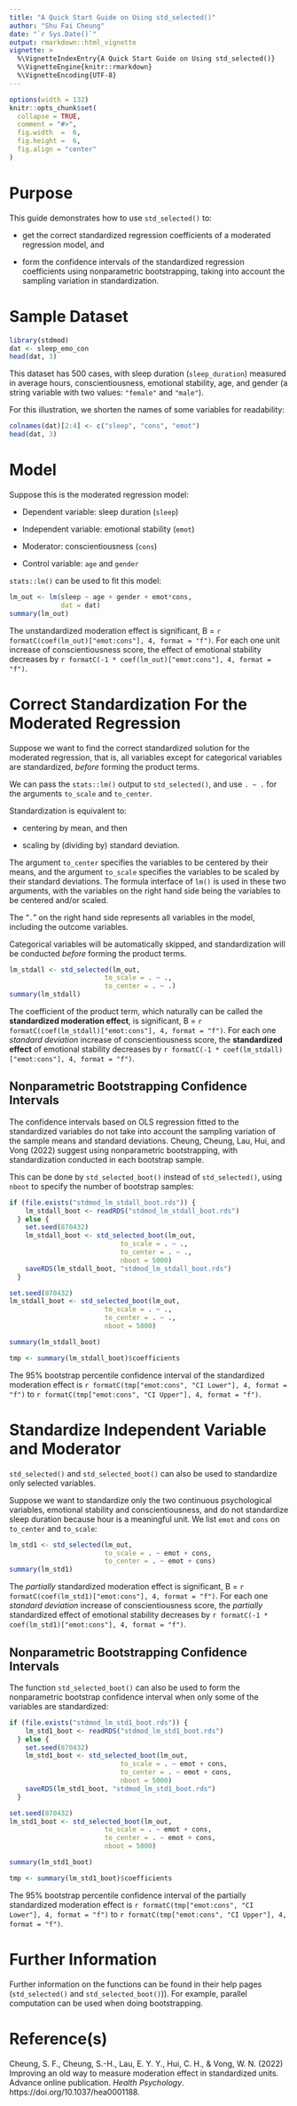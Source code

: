 ```yaml
---
title: "A Quick Start Guide on Using std_selected()"
author: "Shu Fai Cheung"
date: "`r Sys.Date()`"
output: rmarkdown::html_vignette
vignette: >
  %\VignetteIndexEntry{A Quick Start Guide on Using std_selected()}
  %\VignetteEngine{knitr::rmarkdown}
  %\VignetteEncoding{UTF-8}
---
```


```r
options(width = 132)
knitr::opts_chunk$set(
  collapse = TRUE,
  comment = "#>",
  fig.width  =  6,
  fig.height =  6,
  fig.align = "center"
)
```

# Purpose

This guide demonstrates how to use `std_selected()` to:

- get the correct standardized regression coefficients of a moderated
regression model, and

- form the confidence intervals of the standardized regression coefficients
using nonparametric bootstrapping, taking into account the sampling variation
in standardization.

# Sample Dataset

```r
library(stdmod)
dat <- sleep_emo_con
head(dat, 3)
```

This dataset has 500 cases, with sleep duration (`sleep_duration`)
measured in average hours,
conscientiousness, emotional stability, age, and gender (a
string variable with two values: `"female"` and `"male"`).

For this illustration, we shorten the names of some variables for readability:

```r
colnames(dat)[2:4] <- c("sleep", "cons", "emot")
head(dat, 3)
```

# Model

Suppose this is the moderated regression model:

- Dependent variable: sleep duration (`sleep`)

- Independent variable: emotional stability (`emot`)

- Moderator: conscientiousness (`cons`)

- Control variable: `age` and `gender`

`stats::lm()` can be used to fit this model:

```r
lm_out <- lm(sleep ~ age + gender + emot*cons,
             dat = dat)
summary(lm_out)
```

The unstandardized moderation effect is significant, B =
`r formatC(coef(lm_out)["emot:cons"], 4, format = "f")`.
For each one unit increase of conscientiousness score, the effect of emotional
stability decreases by `r formatC(-1 * coef(lm_out)["emot:cons"], 4, format = "f")`.

# Correct Standardization For the Moderated Regression

Suppose we want to find the correct standardized solution for the moderated
regression, that is, all variables
except for categorical variables are standardized, *before* forming the product
terms.

We can pass the `stats::lm()` output to `std_selected()`, and use `. ~ .` for
the arguments  `to_scale` and `to_center`.

Standardization is equivalent to:

- centering by mean, and then

- scaling by (dividing by) standard deviation.
    
The argument `to_center` specifies the variables to be centered
by their means, and the argument `to_scale` specifies the variables to be scaled by
their standard deviations. The formula interface of `lm()` is used in these two
arguments,
with the variables on the right hand side being the variables to be
centered and/or scaled.

The "`.`" on the right hand side represents all variables in the model,
including the outcome variables.

Categorical variables will be automatically skipped, and
standardization will be conducted *before* forming the product terms.

```r
lm_stdall <- std_selected(lm_out,
                        to_scale = . ~ .,
                        to_center = . ~ .)
summary(lm_stdall)
```

The coefficient of the product term, which naturally can be called the  
**standardized moderation effect**, is significant, B =
`r formatC(coef(lm_stdall)["emot:cons"], 4, format = "f")`.
For each one *standard deviation* increase of conscientiousness score, the
**standardized effect** of emotional stability decreases by
`r formatC(-1 * coef(lm_stdall)["emot:cons"], 4, format = "f")`.

## Nonparametric Bootstrapping Confidence Intervals

The confidence intervals based on OLS regression fitted to the standardized
variables do not take into account the sampling variation of
the sample means and standard deviations. Cheung, Cheung, Lau, Hui,
and Vong (2022) suggest using nonparametric bootstrapping, with standardization conducted
in each bootstrap sample.

This can be done by `std_selected_boot()` instead of `std_selected()`, using
`nboot` to specify the number of bootstrap samples:

```r
if (file.exists("stdmod_lm_stdall_boot.rds")) {
    lm_stdall_boot <- readRDS("stdmod_lm_stdall_boot.rds")
  } else {
    set.seed(870432)
    lm_stdall_boot <- std_selected_boot(lm_out,
                            to_scale = . ~ .,
                            to_center = . ~ .,
                            nboot = 5000)
    saveRDS(lm_stdall_boot, "stdmod_lm_stdall_boot.rds")
  }
```

```r
set.seed(870432)
lm_stdall_boot <- std_selected_boot(lm_out,
                        to_scale = . ~ .,
                        to_center = . ~ .,
                        nboot = 5000)
```

```r
summary(lm_stdall_boot)
```

```r
tmp <- summary(lm_stdall_boot)$coefficients
```

The 95% bootstrap percentile confidence interval of the standardized
moderation effect is `r formatC(tmp["emot:cons", "CI Lower"], 4, format = "f")` to
`r formatC(tmp["emot:cons", "CI Upper"], 4, format = "f")`.

# Standardize Independent Variable and Moderator

`std_selected()` and `std_selected_boot()` can also be used to standardize only
selected variables.

Suppose we want to standardize only the two continuous psychological variables,
emotional stability and conscientiousness, and do not standardize sleep
duration because hour is a meaningful unit. We list `emot` and `cons` on
`to_center` and `to_scale`:

```r
lm_std1 <- std_selected(lm_out,
                        to_scale = . ~ emot + cons,
                        to_center = . ~ emot + cons)
summary(lm_std1)
```

The *partially* standardized moderation effect is significant, B =
`r formatC(coef(lm_std1)["emot:cons"], 4, format = "f")`.
For each one *standard deviation* increase of conscientiousness score, the
*partially* standardized effect of emotional stability decreases by
`r formatC(-1 * coef(lm_std1)["emot:cons"], 4, format = "f")`.

## Nonparametric Bootstrapping Confidence Intervals

The function `std_selected_boot()` can also be used to form the nonparametric
bootstrap confidence interval when only some of the variables are standardized:

```r
if (file.exists("stdmod_lm_std1_boot.rds")) {
    lm_std1_boot <- readRDS("stdmod_lm_std1_boot.rds")
  } else {
    set.seed(870432)
    lm_std1_boot <- std_selected_boot(lm_out,
                            to_scale = . ~ emot + cons,
                            to_center = . ~ emot + cons,
                            nboot = 5000)
    saveRDS(lm_std1_boot, "stdmod_lm_std1_boot.rds")
  }
```

```r
set.seed(870432)
lm_std1_boot <- std_selected_boot(lm_out,
                        to_scale = . ~ emot + cons,
                        to_center = . ~ emot + cons,
                        nboot = 5000)
```

```r
summary(lm_std1_boot)
```

```r
tmp <- summary(lm_std1_boot)$coefficients
```

The 95% bootstrap percentile confidence interval of the partially standardized
moderation effect is `r formatC(tmp["emot:cons", "CI Lower"], 4, format = "f")` to
`r formatC(tmp["emot:cons", "CI Upper"], 4, format = "f")`.

# Further Information

Further information on the functions can be found in their help pages
(`std_selected()` and `std_selected_boot()`)). For example, parallel computation
can be used when doing bootstrapping.

# Reference(s)

Cheung, S. F., Cheung, S.-H., Lau, E. Y. Y., Hui, C. H., & Vong, W. N. (2022)
Improving an old way to measure moderation effect in standardized units.
Advance online publication. *Health Psychology*. https://doi.org/10.1037/hea0001188.